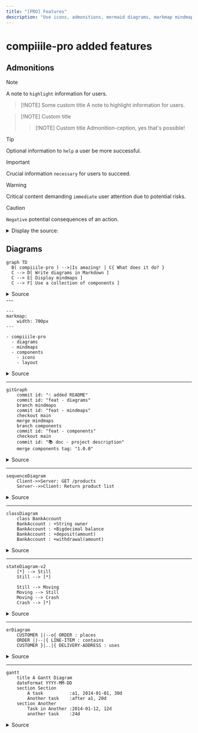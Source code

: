 ```yaml
---
title: "[PRO] Features"
description: "Use icons, admonitions, mermaid diagrams, markmap mindmaps in Markdow thanks to compiiile-pro."
---
```


# compiiile-pro added features <Icon name="star" />

## Admonitions

> [!NOTE]
> A note to `highlight` information for users.

> [!NOTE] Some custom title
> A note to highlight information for users.

> [!NOTE] Custom title
>
> > [!NOTE] Custom title
> > Admonition-ception, yes that's possible!

> [!TIP]
> Optional information to `help` a user be more successful.

> [!IMPORTANT]
> Crucial information `necessary` for users to succeed.

> [!WARNING]
> Critical content demanding `immediate` user attention due to potential risks.

> [!CAUTION]
> `Negative` potential consequences of an action.

<details>
    <summary>Display the source:</summary>

    ```md
    > [!NOTE]
    > A note to `highlight` information for users.

    > [!NOTE] Some custom title
    > A note to highlight information for users.

    > [!NOTE] Custom title
    >
    > > [!NOTE] Custom title
    > > Admonition-ception, yes that's possible!

    > [!TIP]
    > Optional information to `help` a user be more successful.

    > [!IMPORTANT]
    > Crucial information `necessary` for users to succeed.

    > [!WARNING]
    > Critical content demanding `immediate` user attention due to potential risks.

    > [!CAUTION]
    > `Negative` potential consequences of an action.
    ```
</details>

## Diagrams

```mermaid
graph TD
  B( compiiile-pro ) -->|Is amazing! | C{ What does it do? }
  C --> D[ Write diagrams in Markdown ]
  C --> E[ Display mindmaps ]
  C --> F[ Use a collection of components ]
```

<details>
    <summary>Source</summary>

    ````md
        ```mermaid
        graph TD
        B( compiiile-pro ) -->|Is amazing! | C{ What does it do? }
        C --> D[ Write diagrams in Markdown ]
        C --> E[ Display mindmaps ]
        C --> F[ Use a collection of components ]
        ```
    ````
</details>
---

```markmap
---
markmap:
    width: 700px
---

- compiiile-pro
  - diagrams
  - mindmaps
  - components
    - icons
    - layout
```

<details>
    <summary>Source</summary>

    ````md
    ```markmap
    ---
    markmap:
    width: 700px
    ---

    - compiiile-pro
        - diagrams
        - mindmaps
        - components
            - icons
            - layout
    ```
    ````
</details>

---

```mermaid
gitGraph
    commit id: "☝️ added README"
    commit id: "feat - diagrams"
    branch mindmaps
    commit id: "feat - mindmaps"
    checkout main
    merge mindmaps
    branch components
    commit id: "feat - components"
    checkout main
    commit id: "📚 doc - project description"
    merge components tag: "1.0.0"
```

<details>
    <summary>Source</summary>

    ````md
    ```mermaid
    gitGraph
    commit id: "☝️ added README"
    commit id: "feat - diagrams"
    branch mindmaps
    commit id: "feat - mindmaps"
    checkout main
    merge mindmaps
    branch components
    commit id: "feat - components"
    checkout main
    commit id: "📚 doc - project description"
    merge components tag: "1.0.0"
    ```
    ````
</details>

---

```mermaid
sequenceDiagram
    Client->>Server: GET /products
    Server-->>Client: Return product list
```

<details>
    <summary>Source</summary>

    ````md
    ```mermaid
    sequenceDiagram
    Client->>Server: GET /products
    Server-->>Client: Return product list
    ```
    ````
</details>

---

```mermaid
classDiagram
    class BankAccount
    BankAccount : +String owner
    BankAccount : +Bigdecimal balance
    BankAccount : +deposit(amount)
    BankAccount : +withdrawal(amount)
```

<details>
    <summary>Source</summary>

    ````md
    ```mermaid
    classDiagram
    class BankAccount
    BankAccount : +String owner
    BankAccount : +Bigdecimal balance
    BankAccount : +deposit(amount)
    BankAccount : +withdrawal(amount)
    ```
    ````
</details>

---

```mermaid
stateDiagram-v2
    [*] --> Still
    Still --> [*]

    Still --> Moving
    Moving --> Still
    Moving --> Crash
    Crash --> [*]
```

<details>
    <summary>Source</summary>

    ````md
    ```mermaid
    stateDiagram-v2
    [*] --> Still
    Still --> [*]

    Still --> Moving
    Moving --> Still
    Moving --> Crash
    Crash --> [*]
    ```
    ````
</details>

---

```mermaid
erDiagram
    CUSTOMER ||--o{ ORDER : places
    ORDER ||--|{ LINE-ITEM : contains
    CUSTOMER }|..|{ DELIVERY-ADDRESS : uses
```

<details>
    <summary>Source</summary>

    ````md
    ```mermaid
    erDiagram
    CUSTOMER ||--o{ ORDER : places
    ORDER ||--|{ LINE-ITEM : contains
    CUSTOMER }|..|{ DELIVERY-ADDRESS : uses
    ```
    ````
</details>

---

```mermaid
gantt
    title A Gantt Diagram
    dateFormat YYYY-MM-DD
    section Section
        A task          :a1, 2014-01-01, 30d
        Another task    :after a1, 20d
    section Another
        Task in Another :2014-01-12, 12d
        another task    :24d
```

<details>
    <summary>Source</summary>

    ````md
   ```mermaid
    gantt
        title A Gantt Diagram
        dateFormat YYYY-MM-DD
        section Section
            A task          :a1, 2014-01-01, 30d
            Another task    :after a1, 20d
        section Another
            Task in Another :2014-01-12, 12d
            another task    :24d
    ```
    ````
</details>

---

```mermaid
pie title Pets adopted by volunteers
    "Dogs" : 386
    "Cats" : 85
    "Rats" : 15
```

<details>
    <summary>Source</summary>

    ````md
   ```mermaid
    pie title Pets adopted by volunteers
        "Dogs" : 386
        "Cats" : 85
        "Rats" : 15
    ```
    ````
</details>

---

```mermaid
quadrantChart
    title Reach and engagement of campaigns
    x-axis Low Reach --> High Reach
    y-axis Low Engagement --> High Engagement
    quadrant-1 We should expand
    quadrant-2 Need to promote
    quadrant-3 Re-evaluate
    quadrant-4 May be improved
    Campaign A: [0.3, 0.6]
    Campaign B: [0.45, 0.23]
    Campaign C: [0.57, 0.69]
    Campaign D: [0.78, 0.34]
    Campaign E: [0.40, 0.34]
    Campaign F: [0.35, 0.78]
```

<details>
    <summary>Source</summary>

    ````md
    ```mermaid
    quadrantChart
        title Reach and engagement of campaigns
        x-axis Low Reach --> High Reach
        y-axis Low Engagement --> High Engagement
        quadrant-1 We should expand
        quadrant-2 Need to promote
        quadrant-3 Re-evaluate
        quadrant-4 May be improved
        Campaign A: [0.3, 0.6]
        Campaign B: [0.45, 0.23]
        Campaign C: [0.57, 0.69]
        Campaign D: [0.78, 0.34]
        Campaign E: [0.40, 0.34]
        Campaign F: [0.35, 0.78]
    ```
    ````
</details>

---

```mermaid
xychart-beta
    title "Sales Revenue"
    x-axis [jan, feb, mar, apr, may, jun, jul, aug, sep, oct, nov, dec]
    y-axis "Revenue (in $)" 4000 --> 11000
    bar [5000, 6000, 7500, 8200, 9500, 10500, 11000, 10200, 9200, 8500, 7000, 6000]
    line [5000, 6000, 7500, 8200, 9500, 10500, 11000, 10200, 9200, 8500, 7000, 6000]
```

<details>
    <summary>Source</summary>

    ````md
    ```mermaid
    xychart-beta
        title "Sales Revenue"
        x-axis [jan, feb, mar, apr, may, jun, jul, aug, sep, oct, nov, dec]
        y-axis "Revenue (in $)" 4000 --> 11000
        bar [5000, 6000, 7500, 8200, 9500, 10500, 11000, 10200, 9200, 8500, 7000, 6000]
        line [5000, 6000, 7500, 8200, 9500, 10500, 11000, 10200, 9200, 8500, 7000, 6000]
    ```
    ````
</details>

---

```mermaid
timeline
    title History of Social Media Platform
    2002 : LinkedIn
    2004 : Facebook
         : Google
    2005 : Youtube
    2006 : Twitter
```

<details>
    <summary>Source</summary>

    ````md
    ```mermaid
    timeline
        title History of Social Media Platform
        2002 : LinkedIn
        2004 : Facebook
             : Google
        2005 : Youtube
        2006 : Twitter
    ```
    ````
</details>

---

```d2
direction: right

costumes: {
  shape: sql_table
  id: int {constraint: primary_key}
  silliness: int
  monster: int
  last_updated: timestamp
}

monsters: {
  shape: sql_table
  id: int {constraint: primary_key}
  movie: string
  weight: int
  last_updated: timestamp
}

costumes.monster -> monsters.id
costumes.style.border-radius: 4
monsters.style.border-radius: 4

style: {
  fill: "#eeeeee"
}
```

<details>
    <summary>Source</summary>

    ````md
    ```d2
    direction: right

    costumes: {
        shape: sql_table
        id: int {constraint: primary_key}
        silliness: int
        monster: int
        last_updated: timestamp
    }

    monsters: {
        shape: sql_table
        id: int {constraint: primary_key}
        movie: string
        weight: int
        last_updated: timestamp
    }

    costumes.monster -> monsters.id
    costumes.style.border-radius: 4
    monsters.style.border-radius: 4

    style: {
        fill: "#eeeeee"
    }
    ```
    ````
</details>

# Some title with an icon <Icon name="github-logo" />

```
# Some title with an icon <Icon name="github-logo" />
```

Icons in body text: <i class="ph ph-smiley"></i>

```
Icons in body text: <i class="ph ph-smiley"></i>
In Vue components, use the following syntax: <i-ph-user />
```

A code block with a custom filename:

```bash filename="script.sh"
yarn dev
```

```bash
yarn add @compiiile/compiiile-pro
```

````
```bash filename="script.sh"
yarn dev
```

```bash
yarn add @compiiile/compiiile-pro
```
````
